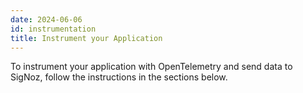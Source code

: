 ```yaml
---
date: 2024-06-06
id: instrumentation
title: Instrument your Application
---
```


To instrument your application with OpenTelemetry and send data to SigNoz, follow the instructions in the sections below.

<DocCardContainer>

<DocCard
    title="📄️ Python"
    description="Send events from your Python application to SigNoz."
    href="https://signoz.io/docs/instrumentation/python"
/>

<DocCard
    title="📄️ Java"
    description="Send events from your Java application to SigNoz."
    href="/docs/instrumentation/java"
/>

<DocCard
    title="📄️ Javascript"
    description="Send events from your Javascript application to SigNoz."
    href="/docs/instrumentation/javascript"
/>

<DocCard
    title="📄️ Golang (Go)"
    description="Send events from your Golang (Go) application to SigNoz."
    href="/docs/instrumentation/golang"
/>

<DocCard
    title="📄️ PHP"
    description="Send events from your PHP application to SigNoz."
    href="/docs/instrumentation/php"
/>

<DocCard
    title="📄️ .NET"
    description="Send events from your .NET application to SigNoz."
    href="/docs/instrumentation/dotnet"
/>

<DocCard
    title="📄️ Ruby on Rails"
    description="Send events from your Ruby on Rails application to SigNoz."
    href="/docs/instrumentation/ruby-on-rails"
/>

<DocCard
    title="📄️ Elixir"
    description="Send events from your Elixir application to SigNoz."
    href="/docs/instrumentation/elixir"
/>

<DocCard
    title="📄️ Rust"
    description="Send events from your Rust application to SigNoz."
    href="/docs/instrumentation/rust"
/>

<DocCard
    title="📄️ C++"
    description="Send events from your C++ application to SigNoz."
    href="/docs/instrumentation/opentelemetry-cpp"
/>

<DocCard
    title="📄️ Swift"
    description="Send events from your Swift application to SigNoz."
    href="/docs/instrumentation/swift"
/>

</DocCardContainer>